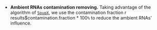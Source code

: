 
* **Ambient RNAs contamination removing.** Taking advantage of the algorithm of [`SoupX`](https://github.com/constantAmateur/SoupX), we use the contamination fraction ` `r results$contamination.fraction * 100`% ` to reduce the ambient RNAs' influence.
